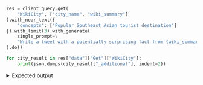 
<Tabs groupId="languages">
<TabItem value="py" label="Python">

```python
res = client.query.get(
    "WikiCity", ["city_name", "wiki_summary"]
).with_near_text({
    "concepts": ["Popular Southeast Asian tourist destination"]
}).with_limit(3).with_generate(
    single_prompt=\
    "Write a tweet with a potentially surprising fact from {wiki_summary}"
).do()

for city_result in res["data"]["Get"]["WikiCity"]:
    print(json.dumps(city_result["_additional"], indent=2))
```

</TabItem>
</Tabs>

<details>
  <summary>Expected output</summary>

```json
{
  "generate": {
    "error": null,
    "singleResult": " #FunFact: Bangkok is the world's most visited city, with over 22 million visitors in 2019! #Bangkok #Thailand #Travel"
  }
}
{
  "generate": {
    "error": null,
    "singleResult": "Did you know that Ho Chi Minh City is home to many multinational companies and generates nearly a quarter of Vietnam's total GDP? #HCMC #Vietnam #Economy"
  }
}
{
  "generate": {
    "error": null,
    "singleResult": "Surprising fact: Singapore is the only country in Asia with a AAA sovereign credit rating from all major rating agencies. #Singapore #AAA #CreditRating"
  }
}
```

</details>